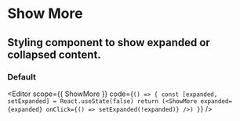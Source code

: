 
<Spacer y={0.6} />

# Show More

<Spacer y={0.8} />

## Styling component to show expanded or collapsed content.

<Spacer y={2} />

### Default

<Editor
  scope={{ ShowMore }}
  code={`
() => {
  const [expanded, setExpanded] = React.useState(false)
return (<ShowMore expanded={expanded} onClick={() => setExpanded(!expanded)} />) }
`}
/>

<Spacer y={4} />
